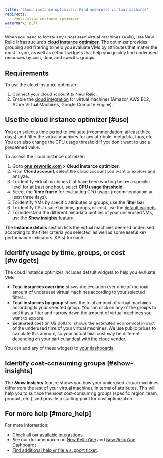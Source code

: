 ```yaml
---
title: 'Cloud instance optimizer: Find underused virtual machines'
redirects:
  - /docs/cloud-instance-optimizer
watermark: BETA
---
```


When you need to locate any underused virtual machines (VMs), use New Relic Infrastructure’s [**cloud instance optimizer**](https://one.newrelic.com). The optimizer provides grouping and filtering to help you evaluate VMs by attributes that matter the most to you, as well as default widgets that help you quickly find underused resources by cost, time, and specific groups.

## Requirements

To use the cloud instance optimizer:

1. Connect your cloud account to New Relic.
2. Enable the [cloud integration](/docs/integrations/table-of-contents) for virtual machines (Amazon AWS EC2, Azure Virtual Machines, Google Compute Engine).

## Use the cloud instance optimizer [#use]

You can select a time period to evaluate (recommendation: at least three days), and filter the virtual machines for any attribute: metadata, tags, etc. You can also change the CPU usage threshold if you don’t want to use a predefined value.

To access the cloud instance optimizer:

1. Go to **[one.newrelic.com](https://one.newrelic.com) > Cloud instance optimizer**.
2. From **Cloud account**, select the cloud account you want to explore and analyze.
3. To identify virtual machines that have been working below a specific level for at least one hour, select **CPU usage threshold**.
4. Select the **Time frame** for evaluating CPU usage (recommendation: at least three days).
5. To identify VMs by specific attributes or groups, use the **filter bar**.
6. To identify CPU usage by time, groups, or cost, use the [default widgets](#widgets).
7. To understand the different metadata profiles of your underused VMs, use the [**Show insights** feature](#show-insights).

The **Instance details** section lists the virtual machines deemed underused according to the filter criteria you selected, as well as some useful key performance indicators (KPIs) for each.

## Identify usage by time, groups, or cost [#widgets]

The cloud instance optimizer includes default widgets to help you evaluate VMs:

* **Total instances over time** shows the evolution over time of the total amount of underused virtual machines according to your selected filters.
* **Total instances by group** shows the total amount of virtual machines according to your selected group. You can click on any of the groups to add it as a filter and narrow down the amount of virtual machines you want to explore.
* **Estimated cost** (in US dollars) shows the estimated economical impact of the underused time of your virtual machines. We use public prices to calculate this amount, so your actual final cost may be different depending on your particular deal with the cloud vendor.

You can add any of these widgets to [your dashboards](/docs/dashboards/new-relic-one-dashboards/get-started/introduction-new-relic-one-dashboards).

## Identify cost-consuming groups [#show-insights]

The **Show insights** feature shows you how your underused virtual machines differ from the rest of your virtual machines, in terms of attributes. This will help you to surface the most cost-consuming groups (specific region, team, product, etc.), and provide a starting point for cost optimization.

## For more help [#more_help]

For more information:

* Check all our [available integrations](/docs/integrations/table-of-contents).
* See our documentation on [New Relic One](/docs/new-relic-one/use-new-relic-one/get-started/introduction-new-relic-one) and [New Relic One Dashboards](/docs/dashboards/new-relic-one-dashboards/get-started/introduction-new-relic-one-dashboards).
* [Find additional help or file a support ticket](/docs/using-new-relic/welcome-new-relic/get-started/find-help-use-support-portal).
